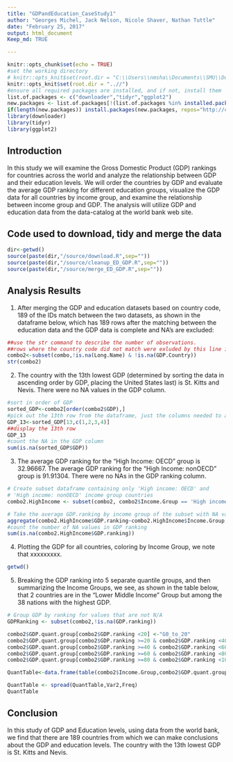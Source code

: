 ```yaml
---
title: "GDPandEducation_CaseStudy1"
author: "Georges Michel, Jack Nelson, Nicole Shaver, Nathan Tuttle"
date: "February 25, 2017"
output: html_document
Keep_md: TRUE

---
```


```r
knitr::opts_chunk$set(echo = TRUE)
#set the working directory
# knitr::opts_knit$set(root.dir = "C:\\Users\\nmsha\\Documents\\SMU\\DoingDataScience\\homework\\CaseStudy1")
knitr::opts_knit$set(root.dir = "..//")
#ensure all required packages are installed, and if not, install them
list.of.packages <- c("downloader","tidyr","ggplot2")
new.packages <- list.of.packages[!(list.of.packages %in% installed.packages()[,"Package"])]
if(length(new.packages)) install.packages(new.packages, repos="http://cran.rstudio.com/")
library(downloader)
library(tidyr)
library(ggplot2)
```

## Introduction

In this study we will examine the Gross Domestic Product (GDP) rankings for countries across the world and analyze the relationship between GDP and their education levels. We will order the countries by GDP and evaluate the average GDP ranking for different education groups, visualize the GDP data for all countries by income group, and examine the relationship between income group and GDP. The analysis will utilize GDP and education data from the data-catalog at the world bank web site.


## Code used to download, tidy and merge the data
```r
dir<-getwd()
source(paste(dir,"/source/download.R",sep=""))
source(paste(dir,"/source/cleanup_ED_GDP.R",sep=""))
source(paste(dir,"/source/merge_ED_GDP.R",sep=""))
```

## Analysis Results

1. After merging the GDP and education datasets based on country code, 189 of the IDs match between the two datasets, as shown in the dataframe below, which has 189 rows after the matching between the education data and the GDP data is complete and NA's are excluded:
```r
##use the str command to describe the number of observations.
##rows where the country code did not match were exluded by this line in merge_ED_GDP.R
combo2<-subset(combo,!is.na(Long.Name) & !is.na(GDP.Country))
str(combo2)
```

2. The country with the 13th lowest GDP (determined by sorting the data in ascending order by GDP, placing the United States last) is St. Kitts and Nevis. There were no NA values in the GDP column.
```r
#sort in order of GDP
sorted_GDP<-combo2[order(combo2$GDP),]
#pick out the 13th row from the dataframe, just the columns needed to answer the question
GDP_13<-sorted_GDP[13,c(1,2,3,4)]
##display the 13th row
GDP_13
#count the NA in the GDP column
sum(is.na(sorted_GDP$GDP))
```

3. The average GDP ranking for the "High Income: OECD" group is 32.96667. The average GDP ranking for the "High Income: nonOECD" group is 91.91304. There were no NAs in the GDP ranking column. 
```r
# Create subset dataframe containing only 'High income: OECD' and 
# 'High income: nonOECD' income group countries
combo2.HighIncome <- subset(combo2, combo2$Income.Group == 'High income: OECD' | combo2$Income.Group == 'High income: nonOECD')

# Take the average GDP.ranking by income group of the subset with NA values removed
aggregate(combo2.HighIncome$GDP.ranking~combo2.HighIncome$Income.Group, combo2.HighIncome, mean, na.rm = TRUE)
#count the number of NA values in GDP ranking
sum(is.na(combo2.HighIncome$GDP.ranking))
```

4. Plotting the GDP for all countries, coloring by Income Group, we note that xxxxxxxxx.
```r
getwd()
```

5. Breaking the GDP ranking into 5 separate quantile groups, and then summarizing the Income Groups, we see, as shown in the table below, that 2 countries are in the "Lower Middle Income" Group but among the 38 nations with the highest GDP.
```r

# Group GDP by ranking for values that are not N/A
GDPRanking <- subset(combo2,!is.na(GDP.ranking))

combo2$GDP.quant.group[combo2$GDP.ranking <20] <-"G0_to_20"
combo2$GDP.quant.group[combo2$GDP.ranking >=20 & combo2$GDP.ranking <40 ] <-"G20_to_40"
combo2$GDP.quant.group[combo2$GDP.ranking >=40 & combo2$GDP.ranking <60 ] <-"G40_to_60"
combo2$GDP.quant.group[combo2$GDP.ranking >=60 & combo2$GDP.ranking <80 ] <-"G60_to_80"
combo2$GDP.quant.group[combo2$GDP.ranking >=80 & combo2$GDP.ranking <100 ] <-"G80_to_100"

QuantTable<-data.frame(table(combo2$Income.Group,combo2$GDP.quant.group))

QuantTable <- spread(QuantTable,Var2,Freq)
QuantTable

```

## Conclusion
In this study of GDP and Education levels, using data from the world bank, we find that there are 189 countries from which we can make conclusions about the GDP and education levels. The country with the 13th lowest GDP is St. Kitts and Nevis.
